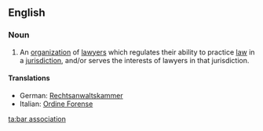 ==English==
===Noun===
{{wikipedia}}
{{en-noun|sg=[[bar]] [[association]]}}
# An [[organization]] of [[lawyer]]s which regulates their ability to practice [[law]] in a [[jurisdiction]], and/or serves the interests of lawyers in that jurisdiction.

====Translations====
{{trans-top|an organization of lawyers}}
* German: [[Rechtsanwaltskammer]]
* Italian: [[Ordine Forense]]
{{trans-bottom}}

[[ta:bar association]]